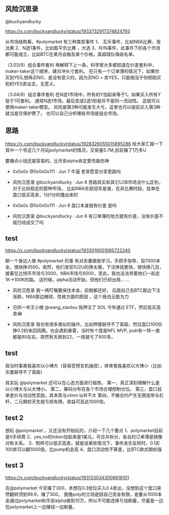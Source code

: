 

## 风险沉思录
@buckyandlucky

https://x.com/buckyandlucky/status/1933732917374824793

从市场结构看，#polymarket 有三种类型事件
1、 互斥事件，比如NBA比赛，淘汰赛
2、N选1事件，比如胜平负比赛 ，大选
3、N’/N事件，此事件下的各个市场都可能成立，比如BTC在某月会触及某个价格，英超球队降级名单。

（3.03/9）组合事件套利
再解释下上一条，科学家大多都知道在价差套利中，maker-taker这个顺序，建对冲头寸套利。
在只有一个订单薄的情况下，如果你买到YES,想再买NO，是没有意义的，因为买NO = 卖YES，只能相当于你把刚买到的YES卖出去，无意义。

（3.04/9）组合事件套利
在N选1市场中，所有的Y加起来等于1。如果买入所有Y低于1可套利。
通常N选1市场，最后变成2选1但是并不是同一流动性。
这就可以使用maker-taker模型。
风险是第3种可能发生大亏。这里也可以提前买入第3种就当是交保护费了。
也可以自己分析哪些市场是组合市场。

## 思路
https://x.com/buckyandlucky/status/1928326055015895286
给大家汇报一下其中一个号这几个月玩polymarket的情况，交易量5.7M,目前赚了1万多U

要赚点小钱还是容易的。比币安alpha肯定更伤脑伤神

- 0x0x0x @0x0x0x111 · Jun 7
牛逼 老哥愿意分享思路吗

- 风险沉思录 @buckyandlucky · Jun 8
思路其实和其它LOB市场没什么区别，对于比较稳定的那种市场，
比如NBA东部冠军是谁，在非比赛时段，挂单在盘口低买高卖，1分1分的撸出来的

- 0x0x0x @0x0x0x111 · Jun 8
盘口本身就有价差 是吗

- 风险沉思录 @buckyandlucky · Jun 8
有订单簿的地方就有价差，没有价差不就已经成交了吗


## test
https://x.com/buckyandlucky/status/1933019001065722240

聊一个身边人做 #polymarket 的事
有对夫妻跟我学习，手把手指导，投7000本金，很快挣3500，突然，他们发现1U2U的挣太慢，下注挣钱更快，很快挣几百，接着在比特币市场亏3000，NBA市场亏6000，至此，我也没法带着他们一起走1K→100K的路。
这时候，alpha活动开始，但他们已经出局... ...

- 风险沉思录
我一再叮嘱要保住本金，前期都还好， 后面自己去BTC那边下注涨跌，NBA那边赌球，性格方面的原因 ，这个我也无能为力

- 日拱一卒王小楼 @wang_xiaolou
我押注了 SOL 今年通过 ETF，然后低买高卖😂

- 风险沉思录
我也有很多类似的操作，比如押曼联夺不了英超，然后盘口100份挣0.2的来回捣腾。也会遇到暴雷，当时有个盘是NFL MVP, josh有一阵一直都是80左右，突然有天跌到22，一夜就亏了800多。

## test
政治时事类我喜欢以小博大（容易受预言机操控），体育类我喜欢以大博小（比如买曼联夺不了英超）

其实玩
@polymarket
还可以在心态方面进行锻炼。
第一，真正深刻理解什么是以小博大与以大博小。
第二，筹码分布在各个市场合理控制仓位。
第三，盘口挂单差价与流动性奖励，其本质与clmm lp并不大
第四，不像合约产生无限连带与杠杆，二元期权天生就亏损有限，收益可高达1000倍。

## test 2
想玩
@polymarket
，又还没有开始玩的，介绍一下几个要点
1、polymarket目前是0手续费
2、yes,no的token加起来是1美元，可合并拆分，各自的订单薄是镜像对称关系。
3、照样可以低买高卖，就是说某些情况下，事件发生反转时，0.1买100卖可以翻1000倍，比pump机会高
4、盘口流动性不算差，比BTC欧式期权强

## test 3
https://x.com/buckyandlucky/status/1931330343006618101

在@polymarket
 今天赚了300，本想在0.3低位买入0.4卖出，没想到这个盘口突然翻转顶到99.9，赚了300。
我撸poly的立场是因自己资金有限，是要从1000本金通过polymarket和币安alpha做到10万，所以不可能选择亏钱刷量，尽量是一边在polymarket上一边赚钱一边刷量。
